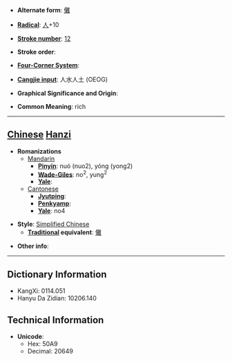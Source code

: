 * '''Alternate form''': [[儺]]

* '''[[Wiktionary:Chinese radical index| Radical]]''': [[Wiktionary:Chinese radical index 人|人]]+10

* '''[[Wiktionary:Chinese total strokes index|Stroke number]]''': [[Wiktionary:Chinese total strokes index 12|12]]

* '''Stroke order''': 

* '''[[Wiktionary:Chinese four corner index|Four-Corner System]]''': 

* '''[[Wiktionary:Chinese Cangjie index|Cangjie input]]''': 人水人土 (OEOG)

* '''Graphical Significance and Origin''': 

* '''Common Meaning''': rich

----

== [[Chinese]] [[Hanzi]] ==

* '''Romanizations'''
** [[Mandarin]]
*** '''[[Pinyin]]''': nuó (nuo2), yóng (yong2)
*** '''[[Wade-Giles]]''': no<sup>2</sup>, yung<sup>2</sup>
*** '''[[Yale]]''': 
**[[Cantonese]]
***'''[[Jyutping]]''':
***'''[[Penkyamp]]''': 
***'''[[Yale]]''': no4

* '''Style''': [[Simplified Chinese]] 
** '''[[Traditional Chinese|Traditional]] equivalent''': [[儺]]

* '''Other info''': 

----

== Dictionary Information ==

* KangXi: 0114.051
* Hanyu Da Zidian: 10206.140

== Technical Information ==

* '''Unicode''':
** Hex: 50A9
** Decimal: 20649